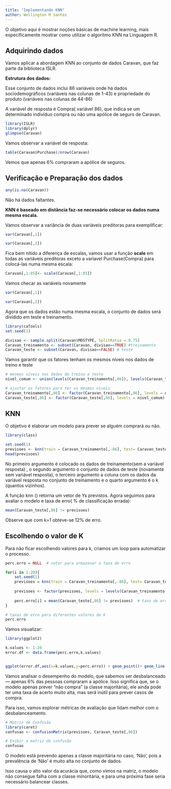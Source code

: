 ```yaml
---
title: "Implementando KNN"
author: Wellington M Santos
---
```


O objetivo aqui é mostrar noções básicas de machine learning, mais especificamente mostrar como utilizar o algoritmo KNN na Linguagem R.

## Adquirindo dados

Vamos aplicar a abordagem KNN ao conjunto de dados Caravan, que faz parte da biblioteca ISLR.

**Estrutura dos dados:**

Esse conjunto de dados inclui 86 variáveis onde há dados sociodemográficos (variáveis nas colunas de 1-43) e propriedade do produto (variáveis nas colunas de 44-86)

A variável de resposta é Compra( variável 86), que indica se um determinado indivíduo compra ou não uma apólice de seguro de Caravan.

```r
library(ISLR)
library(dplyr)
glimpse(Caravan)
```

Vamos observar a variável de resposta:

```r
table(Caravan$Purchase)/nrow(Caravan)
```

Vemos que apenas 6% compraram a apólice de seguros.

## Verificação e Preparação dos dados

```r
any(is.na(Caravan))

```

Não há dados faltantes.

**KNN é baseado em distância faz-se necessário colocar os dados numa mesma escala.**

Vamos observar a variância de duas variáveis preditoras para exemplificar:

```r
var(Caravan[,1])
```

```r
var(Caravan[,2])
```

Fica bem nítido a diferença de escalas, vamos usar a função **scale** em todas as variáveis preditoras exceto a variavel Purchase(Compra) para colocá-las numa mesma escala:

```r
Caravan[,1:85]<- scale(Caravan[,1:85])
```

Vamos checar as variáveis novamente

```r
var(Caravan[,1])
```

```r
var(Caravan[,2])
```

Agora que os dados estão numa mesma escala, o conjunto de dados será dividido em teste e treinamento.

```r
library(caTools)
set.seed(1)

divisao <- sample.split(Caravan$MOSTYPE, SplitRatio = 0.75)
Caravan_treinamento <- subset(Caravan, divisao==TRUE) #treinamento
Caravan_teste <- subset(Caravan, divisao==FALSE) # teste
```

Vamos garantir que os fatores tenham os mesmos níveis nos dados de treino e teste

```r
# mesmos níveis nos dados de treino e teste
nivel_comum <- union(levels(Caravan_treinamento[,86]), levels(Caravan_teste[,86]))

# ajustar os fatores para ter os mesmos níveis
Caravan_treinamento[,86] <- factor(Caravan_treinamento[,86], levels = nivel_comum)
Caravan_teste[,86] <- factor(Caravan_teste[,86], levels = nivel_comum)

```

## KNN

O objetivo é elaborar um modelo para prever se alguém comprará ou não.

```r
library(class)

set.seed(1)
previsoes <- knn(train = Caravan_treinamento[,-86], test= Caravan_teste[,-86],cl= Caravan_treinamento[,86],k=1)
head(previsoes)
```

No primeiro argumento é colocado os dados de treinamento(sem a variável resposta) , o segundo argumento o conjunto de dados de teste (novamente sem variável resposta), o terceiro argumento a coluna com os dados da variável resposta no conjunto de treinamento e o quarto argumento é o k (quantos vizinhos).

A função knn () retorna um vetor de Ys previstos. Agora seguimos para avaliar o modelo e taxa de erro( % de classificação errada):

```r
mean(Caravan_teste[,86] != previsoes)
```

Observe que com k=1 obteve-se 12% de erro.

## Escolhendo o valor de K

Para não ficar escolhendo valores para k, criamos um loop para automatizar o processo.

```r
perc.erro = NULL  # vetor para armazenar a taxa de erro

for(i in 1:20){
    set.seed(1)
    previsoes = knn(train = Caravan_treinamento[,-86], test= Caravan_teste[,-86], cl= Caravan_treinamento[,86], k=i)
    
    previsoes <- factor(previsoes, levels = levels(Caravan_treinamento[,86]))  
    
    perc.erro[i] = mean(Caravan_teste[,86] != previsoes)  # taxa de erro
}

# taxas de erro para diferentes valores de k
perc.erro
```

Vamos visualizar:

```r
library(ggplot2)

k.values <- 1:20
error.df <- data.frame(perc.erro,k.values)


ggplot(error.df,aes(x=k.values,y=perc.erro)) + geom_point()+ geom_line(lty="dotted",color='red')

```

Vamos analisar o desempenho do modelo, que sabemos ser desbalanceado — apenas 6% das pessoas compraram a apólice. Isso significa que, se o modelo apenas prever "não compra" (a classe majoritária), ele ainda pode ter uma taxa de acerto muito alta, mas será inútil para prever casos de compra.

Para isso, vamos explorar métricas de avaliação que lidam melhor com o desbalanceamento.

```r
# Matriz de Confusão
library(caret)
confusao <- confusionMatrix(previsoes, Caravan_teste[,86])

# Exibir a matriz de confusão
confusao

```

O modelo está prevendo apenas a classe majoritária no caso, 'Não', pois a prevalência de 'Não' é muito alta no conjunto de dados.

Isso causa o alto valor da acurácia que, como vimos na matriz, o modelo não consegue falha com a classe minoritária, e para uma próxima fase seria necessário balancear classes.
